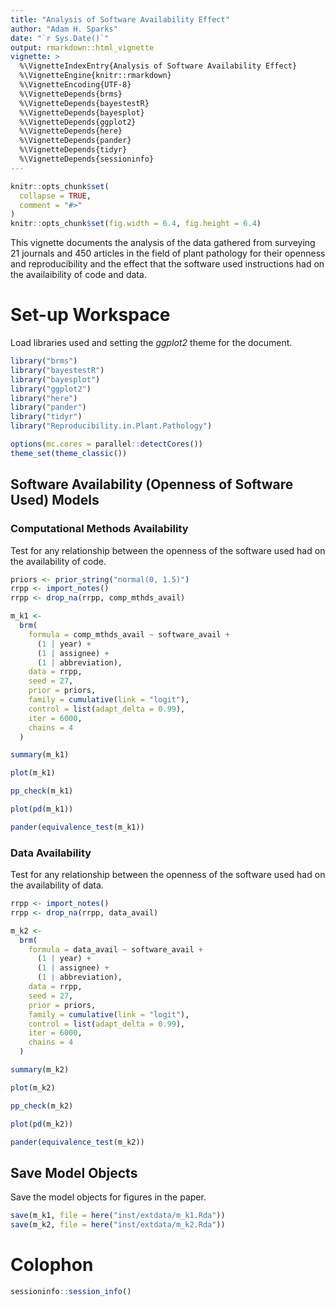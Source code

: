 ```yaml
---
title: "Analysis of Software Availability Effect"
author: "Adam H. Sparks"
date: "`r Sys.Date()`"
output: rmarkdown::html_vignette
vignette: >
  %\VignetteIndexEntry{Analysis of Software Availability Effect}
  %\VignetteEngine{knitr::rmarkdown}
  %\VignetteEncoding{UTF-8}
  %\VignetteDepends{brms}
  %\VignetteDepends{bayestestR}
  %\VignetteDepends{bayesplot}
  %\VignetteDepends{ggplot2}
  %\VignetteDepends{here}
  %\VignetteDepends{pander}
  %\VignetteDepends{tidyr}
  %\VignetteDepends{sessioninfo}
---
```


```r
knitr::opts_chunk$set(
  collapse = TRUE,
  comment = "#>"
)
knitr::opts_chunk$set(fig.width = 6.4, fig.height = 6.4)
```

This vignette documents the analysis of the data gathered from surveying 21 journals and 450 articles in the field of plant pathology for their openness and reproducibility and the effect that the software used instructions had on the availaibility of code and data.

# Set-up Workspace

Load libraries used and setting the *ggplot2* theme for the document.

```r
library("brms")
library("bayestestR")
library("bayesplot")
library("ggplot2")
library("here")
library("pander")
library("tidyr")
library("Reproducibility.in.Plant.Pathology")

options(mc.cores = parallel::detectCores())
theme_set(theme_classic())
```

## Software Availability (Openness of Software Used) Models

### Computational Methods Availability

Test for any relationship between the openness of the software used had on the availability of code.

```r
priors <- prior_string("normal(0, 1.5)")
rrpp <- import_notes()
rrpp <- drop_na(rrpp, comp_mthds_avail)

m_k1 <-
  brm(
    formula = comp_mthds_avail ~ software_avail +
      (1 | year) +
      (1 | assignee) +
      (1 | abbreviation),
    data = rrpp,
    seed = 27,
    prior = priors,
    family = cumulative(link = "logit"),
    control = list(adapt_delta = 0.99),
    iter = 6000,
    chains = 4
  )

summary(m_k1)

plot(m_k1)

pp_check(m_k1)

plot(pd(m_k1))

pander(equivalence_test(m_k1))
```

### Data Availability

Test for any relationship between the openness of the software used had on the availability of data.

```r
rrpp <- import_notes()
rrpp <- drop_na(rrpp, data_avail)

m_k2 <-
  brm(
    formula = data_avail ~ software_avail +
      (1 | year) +
      (1 | assignee) +
      (1 | abbreviation),
    data = rrpp,
    seed = 27,
    prior = priors,
    family = cumulative(link = "logit"),
    control = list(adapt_delta = 0.99),
    iter = 6000,
    chains = 4
  )

summary(m_k2)

plot(m_k2)

pp_check(m_k2)

plot(pd(m_k2))

pander(equivalence_test(m_k2))
```

## Save Model Objects

Save the model objects for figures in the paper.

```r
save(m_k1, file = here("inst/extdata/m_k1.Rda"))
save(m_k2, file = here("inst/extdata/m_k2.Rda"))
```

# Colophon

```r
sessioninfo::session_info()
```
